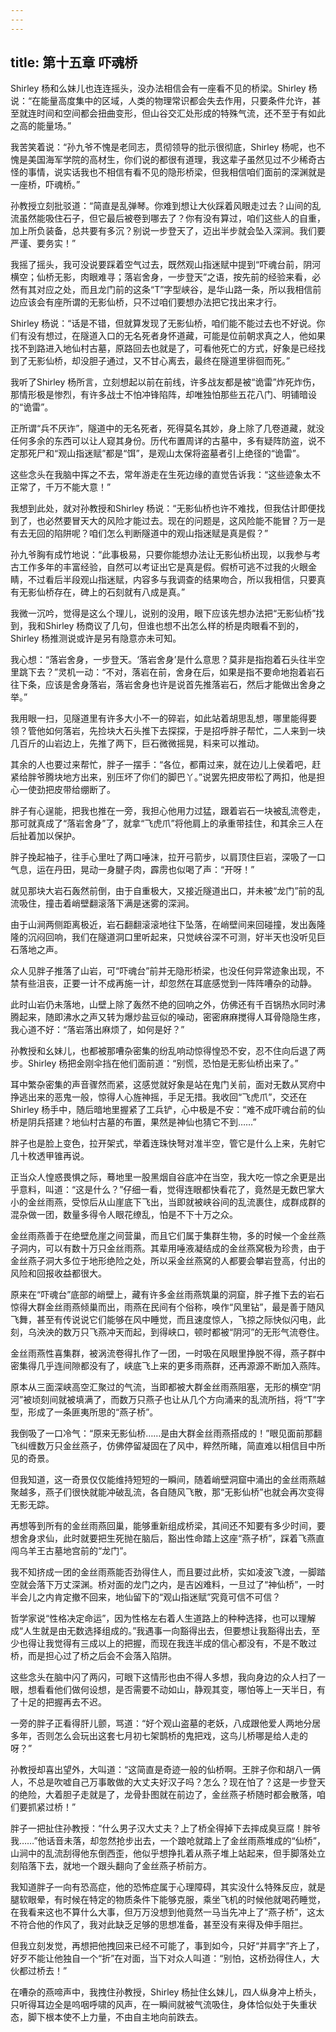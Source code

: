 ```yaml
---
---
---
```

title: 第十五章 吓魂桥
---




Shirley 杨和么妹儿也连连摇头，没办法相信会有一座看不见的桥梁。Shirley 杨说：“在能量高度集中的区域，人类的物理常识都会失去作用，只要条件允许，甚至就连时间和空间都会扭曲变形，但山谷交汇处形成的特殊气流，还不至于有如此之高的能量场。”

我苦笑着说：“孙九爷不愧是老同志，贯彻领导的批示很彻底，Shirley 杨呢，也不愧是美国海军学院的高材生，你们说的都很有道理，我这辈子虽然见过不少稀奇古怪的事情，说实话我也不相信有看不见的隐形桥梁，但我相信咱们面前的深渊就是一座桥，吓魂桥。”

孙教授立刻批驳道：“简直是乱弹琴。你难到想让大伙踩着风眼走过去？山间的乱流虽然能吸住石子，但它最后被卷到哪去了？你有没有算过，咱们这些人的自重，加上所负装备，总共要有多沉？别说一步登天了，迈出半步就会坠入深涧。我们要严谨、要务实！”

我摇了摇头，我可没说要踩着空气过去，既然观山指迷赋中提到“吓魂台前，阴河横空；仙桥无影，肉眼难寻；落岩舍身，一步登天”之语，按先前的经验来看，必然有其对应之处，而且龙门前的这条“T”字型峡谷，是华山路一条，所以我相信前边应该会有座所谓的无影仙桥，只不过咱们要想办法把它找出来才行。

Shirley 杨说：“话是不错，但就算发现了无影仙桥，咱们能不能过去也不好说。你们有没有想过，在隧道入口的无名死者身怀道藏，可能是位前朝求真之人，他如果找不到路进入地仙村古墓，原路回去也就是了，可看他死亡的方式，好象是已经找到了无影仙桥，却没胆子通过，又不甘心离去，最终在隧道里徘徊而死。”

我听了Shirley 杨所言，立刻想起以前在前线，许多战友都是被“诡雷”炸死炸伤，那情形极是惨烈，有许多战士不怕冲锋陷阵，却唯独怕那些五花八门、明铺暗设的“诡雷”。

正所谓“兵不厌诈”，隧道中的无名死者，死得莫名其妙，身上除了几卷道藏，就没任何多余的东西可以让人窥其身份。历代布置周详的古墓中，多有疑阵防盗，说不定那死尸和“观山指迷赋”都是“饵”，是观山太保将盗墓者引上绝径的“诡雷”。

这些念头在我脑中挥之不去，常年游走在生死边缘的直觉告诉我：“这些迹象太不正常了，千万不能大意！”

我想到此处，就对孙教授和Shirley 杨说：“无影仙桥也许不难找，但我估计即便找到了，也必然要冒天大的风险才能过去。现在的问题是，这风险能不能冒？万一是有去无回的陷阱呢？咱们怎么判断隧道中的观山指迷赋是真是假？”

孙九爷胸有成竹地说：“此事极易，只要你能想办法让无影仙桥出现，以我参与考古工作多年的丰富经验，自然可以考证出它是真是假。假桥可逃不过我的火眼金睛，不过看后半段观山指迷赋，内容多与我调查的结果吻合，所以我相信，只要真有无影仙桥存在，碑上的石刻就有八成是真。”

我微一沉吟，觉得是这么个理儿，说别的没用，眼下应该先想办法把“无影仙桥”找到，我和Shirley 杨商议了几句，但谁也想不出怎么样的桥是肉眼看不到的，Shirley 杨推测说或许是另有隐意亦未可知。

我心想：“落岩舍身，一步登天。‘落岩舍身’是什么意思？莫非是指抱着石头往半空里跳下去？”灵机一动：“不对，落岩在前，舍身在后，如果是指不要命地抱着岩石往下条，应该是舍身落岩，落岩舍身也许是说首先推落岩石，然后才能做出舍身之举。”

我用眼一扫，见隧道里有许多大小不一的碎岩，如此站着胡思乱想，哪里能得要领？管他如何落岩，先捡块大石头推下去探探，于是招呼胖子帮忙，二人来到一块几百斤的山岩边上，先推了两下，巨石微微摇晃，料来可以推动。

其余的人也要过来帮忙，胖子一摆手：“各位，都甭过来，就在边儿上侯着吧，赶紧给胖爷腾块地方出来，别压坏了你们的脚巴丫。”说罢先把皮带松了两扣，他是担心一使劲把皮带给绷断了。

胖子有心逞能，把我也推在一旁，我担心他用力过猛，跟着岩石一块被乱流卷走，那可就真成了“落岩舍身”了，就拿“飞虎爪”将他肩上的承重带挂住，和其余三人在后扯着加以保护。

胖子挽起袖子，往手心里吐了两口唾沫，拉开弓箭步，以肩顶住巨岩，深吸了一口气息，运在丹田，晃动一身腱子肉，霹雳也似喝了声：“开呀！”

就见那块大岩石轰然前倒，由于自重极大，又接近隧道出口，并未被“龙门”前的乱流吸住，撞击着峭壁翻滚落下满是迷雾的深涧。

由于山涧两侧距离极近，岩石翻翻滚滚地往下坠落，在峭壁间来回碰撞，发出轰隆隆的沉闷回响，我们在隧道洞口里听起来，只觉峡谷深不可测，好半天也没听见巨石落地之声。

众人见胖子推落了山岩，可“吓魂台”前并无隐形桥梁，也没任何异常迹象出现，不禁有些沮丧，正要一计不成再施一计，却忽然在耳底感觉到一阵阵嘈杂的动静。

此时山岩仍未落地，山壁上除了轰然不绝的回响之外，仿佛还有千百锅热水同时沸腾起来，随即沸水之声又转为爆炒盐豆似的噪动，密密麻麻搅得人耳骨隐隐生疼，我心道不好：“落岩落出麻烦了，如何是好？”

孙教授和幺妹儿，也都被那嘈杂密集的纷乱响动惊得惶恐不安，忍不住向后退了两步。Shirley 杨把金刚伞挡在他们面前道：“别慌，恐怕是无影仙桥出来了。”

耳中繁杂密集的声音骤然而紧，这感觉就好象是站在鬼门关前，面对无数从冥府中挣逃出来的恶鬼一般，惊得人心旌神摇，手足无措。我收回“飞虎爪”，交还在Shirley 杨手中，随后暗地里握紧了工兵铲，心中极是不安：“难不成吓魂台前的仙桥是阴兵搭建？地仙村古墓的布置，果然是神仙也猜它不到……”

胖子也是脸上变色，拉开架式，举着连珠快弩对准半空，管它是什么上来，先射它几十枚透甲锥再说。

正当众人惶惑畏惧之际，蓦地里一股黑烟自谷底冲在当空，我大吃一惊之余更是出乎意料，叫道：“这是什么？”仔细一看，觉得连眼都快看花了，竟然是无数巴掌大小的金丝雨燕，受惊后从山崖底下飞出，当即就被峡谷间的乱流裹住，成群成群的混杂做一团，数量多得令人眼花缭乱，怕是不下十万之众。

金丝雨燕善于在绝壁危崖之间营巢，而且它们属于集群生物，多的时候一个金丝燕子洞内，可以有数十万只金丝雨燕。其辈用唾液凝结成的金丝燕窝极为珍贵，由于金丝燕子洞大多位于地形绝险之处，所以采金丝燕窝的人都要会攀岩登高，付出的风险和回报收益都很大。

原来在“吓魂台”底部的峭壁上，藏有许多金丝雨燕筑巢的洞窟，胖子推下去的岩石惊得大群金丝雨燕倾巢而出，雨燕在民间有个俗称，唤作“风里钻”，最是善于随风飞舞，甚至有传说说它们能够在风中睡觉，而且速度惊人，飞掠之际快似闪电，此刻，乌泱泱的数万只飞燕冲天而起，到得峡口，顿时都被“阴河”的无形气流卷住。

金丝雨燕性喜集群，被涡流卷得扎作了一团，一时吸在风眼里挣脱不得，燕子群中密集得几乎连间隙都没有了，峡底飞上来的更多雨燕群，还再源源不断加入燕阵。

原本从三面深峡高空汇聚过的气流，当即都被大群金丝雨燕阻塞，无形的横空“阴河”被顷刻间就被填满了，而数万只燕子也让从几个方向涌来的乱流所挡，将“T”字型，形成了一条匪夷所思的“燕子桥”。

我倒吸了一口冷气：“原来无影仙桥……是由大群金丝雨燕搭成的！”眼见面前那翻飞纠缠数万只金丝燕子，仿佛停留凝固在了风中，粹然所睹，简直难以相信目中所见的奇景。

但我知道，这一奇景仅仅能维持短短的一瞬间，随着峭壁洞窟中涌出的金丝雨燕越聚越多，燕子们很快就能冲破乱流，各自随风飞散，那“无影仙桥”也就会再次变得无影无踪。

再想等到所有的金丝雨燕回巢，能够重新组成桥梁，其间还不知要有多少时间，要想舍身求仙，此时就要把生死抛在脑后，豁出性命踏上这座“燕子桥”，踩着飞燕直闯乌羊王古墓地宫前的“龙门”。

我不知挤成一团的金丝雨燕能否劲得住人，而且要过此桥，实如凌波飞渡，一脚踏空就会落下万丈深渊。桥对面的龙门之内，是吉凶难料，一旦过了“神仙桥”，一时半会儿之内肯定撤不回来，地仙留下的“观山指迷赋”究竟可信不可信？

哲学家说“性格决定命运”，因为性格左右着人生道路上的种种选择，也可以理解成“人生就是由无数选择组成的。”我遇事一向豁得出去，但要想让我豁得出去，至少也得让我觉得有三成以上的把握，而现在我连半成的信心都没有，不是不敢过桥，而是担心过了桥之后会不会落入陷阱。

这些念头在脑中闪了两闪，可眼下这情形也由不得人多想，我向身边的众人扫了一眼，想看看他们做何设想，是否需要不动如山，静观其变，哪怕等上一天半日，有了十足的把握再去不迟。

一旁的胖子正看得肝儿颤，骂道：“好个观山盗墓的老妖，八成跟他爱人两地分居多年，否则怎么会玩出这套七月初七架鹊桥的鬼把戏，这鸟儿桥哪是给人走的呀？”

孙教授却喜出望外，大叫道：“这简直是奇迹一般的仙桥啊。王胖子你和胡八一俩人，不总是吹嘘自己万事敢做的大丈夫好汉子吗？怎么？现在怕了？这是一步登天的绝险，大着胆子走就是了，龙骨卦图就在前边了，金丝燕子桥随时都会散落，咱们要抓紧过桥！”

胖子一把扯住孙教授：“什么男子汉大丈夫？上了桥全得掉下去摔成臭豆腐！胖爷我……”他话音未落，却忽然抢步出去，一个踉呛就踏上了金丝雨燕堆成的“仙桥”，山涧中的乱流刮得他东倒西歪，他似乎想挣扎着从燕子堆上站起来，但手脚落处立刻陷落下去，就地一个跟头翻向了金丝燕子桥前方。

我知道胖子一向有恐高症，他的恐怖症属于心理障碍，其实没什么特殊反应，就是腿软眼晕，有时候在特定的物质条件下能够克服，乘坐飞机的时候他就喝药睡觉，在我看来这也不算什么大事，但万万没想到他竟然一马当先冲上了“燕子桥”，这太不符合他的作风了，我对此缺乏足够的思想准备，甚至没有来得及伸手阻拦。

但我立刻发觉，再想把他拽回来已经不可能了，事到如今，只好“并肩字”齐上了，好歹不能让他独自一个“折”在对面，当下对众人叫道：“别怕，这桥劲得住人，大伙都过桥去！”

在嘈杂的燕啼声中，我拽住孙教授，Shirley 杨扯住幺妹儿，四人纵身冲上桥头，只听得耳边全是呜咽呼啸的风声，在一瞬间就被气流吸住，身体恰似处于失重状态，脚下根本使不上力量，不由自主地向前跌去。